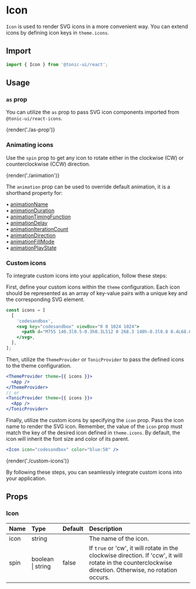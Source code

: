 # Icon

`Icon` is used to render SVG icons in a more convenient way. You can extend icons by defining icon keys in `theme.icons`.

## Import

```js
import { Icon } from '@tonic-ui/react';
```

## Usage

### `as` prop

You can utilize the `as` prop to pass SVG icon components imported from `@tonic-ui/react-icons`.

{render('./as-prop')}

### Animating icons

Use the `spin` prop to get any icon to rotate either in the clockwise (CW) or counterclockwise (CCW) direction.

{render('./animation')}

The `animation` prop can be used to override default animation, it is a shorthand property for:

• [animationName](https://developer.mozilla.org/en-US/docs/Web/CSS/animation-name)<br/>
• [animationDuration](https://developer.mozilla.org/en-US/docs/Web/CSS/animation-duration)<br/>
• [animationTimingFunction](https://developer.mozilla.org/en-US/docs/Web/CSS/animation-timing-function)<br/>
• [animationDelay](https://developer.mozilla.org/en-US/docs/Web/CSS/animation-delay)<br/>
• [animationIterationCount](https://developer.mozilla.org/en-US/docs/Web/CSS/animation-iteration-count)<br/>
• [animationDirection](https://developer.mozilla.org/en-US/docs/Web/CSS/animation-direction)<br/>
• [animationFillMode](https://developer.mozilla.org/en-US/docs/Web/CSS/animation-fill-mode)<br/>
• [animationPlayState](https://developer.mozilla.org/en-US/docs/Web/CSS/animation-play-state)<br/>

### Custom icons

To integrate custom icons into your application, follow these steps:

First, define your custom icons within the `theme` configuration. Each icon should be represented as an array of key-value pairs with a unique key and the corresponding SVG element.

```jsx
const icons = [
  [
    'codesandbox',
    <svg key="codesandbox" viewBox="0 0 1024 1024">
      <path d="M755 140.3l0.5-0.3h0.3L512 0 268.3 140h-0.3l0.8 0.4L68.6 256v512L512 1024l443.4-256V256L755 140.3z m-30 506.4v171.2L548 920.1V534.7L883.4 341v215.7l-158.4 90z m-584.4-90.6V340.8L476 534.4v385.7L300 818.5V646.7l-159.4-90.6zM511.7 280l171.1-98.3 166.3 96-336.9 194.5-337-194.6 165.7-95.7L511.7 280z" />
    </svg>,
  ],
];
```

Then, utilize the `ThemeProvider` or `TonicProvider` to pass the defined icons to the theme configuration.

```jsx
<ThemeProvider theme={{ icons }}>
  <App />
</ThemeProvider>
// or
<TonicProvider theme={{ icons }}>
  <App />
</TonicProvider>
```

Finally, utilize the custom icons by specifying the `icon` prop. Pass the icon name to render the SVG icon. Remember, the value of the `icon` prop must match the key of the desired icon defined in `theme.icons`. By default, the icon will inherit the font size and color of its parent.

```jsx
<Icon icon="codesandbox" color="blue:50" />
```

{render('./custom-icons')}

By following these steps, you can seamlessly integrate custom icons into your application.

## Props

### Icon

| Name | Type | Default | Description |
| :--- | :--- | :------ | :---------- |
| icon | string | | The name of the icon. |
| spin | boolean \| string | false | If `true` or 'cw', it will rotate in the clockwise direction. If 'ccw', it will rotate in the counterclockwise direction. Otherwise, no rotation occurs. |
